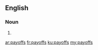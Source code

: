 ==English==

===Noun===
{{head|en}}

# {{plural of|payoff}}

[[ar:payoffs]]
[[fr:payoffs]]
[[ku:payoffs]]
[[my:payoffs]]